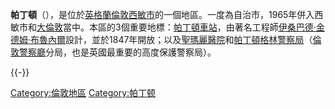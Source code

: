 {{Distinguish|帕丁顿熊}}
{{noteTA
|G1=UK Places
|1=zh-hans:帕丁顿熊; zh-tw:柏靈頓熊; zh-hk:柏靈頓熊;
}}
{{infobox UK place|
| 中文名 = 帕丁頓
| country = 英格蘭
| map_type = Great London
| region = 倫敦
| static_image_name = St Mary's Hospital old section 2003-08-22.jpg
| static_image_caption = <small>[[聖瑪莉醫院|聖瑪莉醫院]]</small>
| population = 
| official_name = Paddington
| latitude = 51.5172
| longitude = -0.1730
| os_grid_reference = TQ267814
| london_borough = [[西敏市|西敏市]]
| post_town = 倫敦
| postcode_area =W
| postcode_district =W2
| dial_code = 020
| constituency_westminster = [[倫敦和西敏市|倫敦和西敏市]]
|london_distance
}}
'''帕丁頓'''（{{lang-en|Paddington}}），是位於[[英格蘭|英格蘭]][[倫敦|倫敦]][[西敏市|西敏市]]的一個地區。一度為自治市，1965年併入西敏市和[[大倫敦|大倫敦]]當中。本區的3個重要地標：[[帕丁頓車站|帕丁頓車站]]，由著名工程師[[伊桑巴德·金德姆·布魯內爾|伊桑巴德·金德姆·布魯內爾]]設計，並於1847年開放；以及[[聖瑪麗醫院|聖瑪麗醫院]]和[[帕丁頓格林警察局|帕丁頓格林警察局]]（[[倫敦警察廳|倫敦警察廳]]分局，也是英國最重要的高度保護警察局）。

{{-}}
{{倫敦地區}}
{{Authority control}}

[[Category:倫敦地區|Category:倫敦地區]]
[[Category:帕丁顿|Category:帕丁顿]]